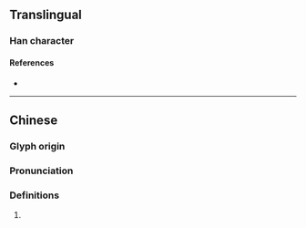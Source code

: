 {{character info/new}}
==Translingual==

===Han character===
{{Han char|rn=70|rad=方|as=13|sn=17|four=08291|canj=YSOMF|ids=⿸⿰方𠂉票}}

====References====
* {{Han ref|kx=0485.070|dkj=13698|dj=0847.090|hdz=32184.130|uh=65DA|ud=26074|bh=ECF1|bd=60657}}

----

==Chinese==
{{zh-forms}}

===Glyph origin===
{{Han etym}}
{{Han compound|㫃|票|c1=s|c2=p|ls=psc}}

===Pronunciation===
{{zh-pron
|m=piāo
|c=piu1
|mc=y
|oc=y
|cat=
}}

===Definitions===
{{zh-hanzi}}

# {{rfdef|zh}}
